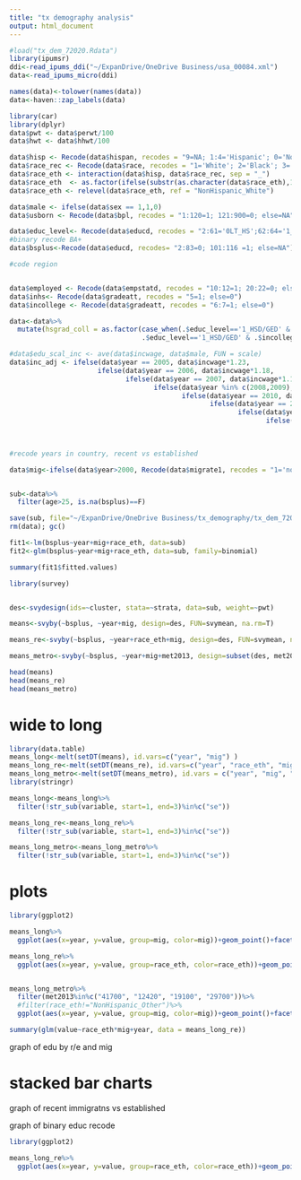 ```yaml
---
title: "tx demography analysis"
output: html_document
---
```


```r
#load("tx_dem_72020.Rdata")
library(ipumsr)
ddi<-read_ipums_ddi("~/ExpanDrive/OneDrive Business/usa_00084.xml")
data<-read_ipums_micro(ddi)

names(data)<-tolower(names(data))
data<-haven::zap_labels(data)

```

```r
library(car)
library(dplyr)
data$pwt <- data$perwt/100
data$hwt <- data$hhwt/100

data$hisp <- Recode(data$hispan, recodes = "9=NA; 1:4='Hispanic'; 0='NonHispanic'")
data$race_rec <- Recode(data$race, recodes = "1='White'; 2='Black'; 3='Other'; 4:6='Asian'; 7:9='Other'")
data$race_eth <- interaction(data$hisp, data$race_rec, sep = "_")
data$race_eth  <- as.factor(ifelse(substr(as.character(data$race_eth),1,8) == "Hispanic", "Hispanic", as.character(data$race_eth)))
data$race_eth <- relevel(data$race_eth, ref = "NonHispanic_White")

data$male <- ifelse(data$sex == 1,1,0)
data$usborn <- Recode(data$bpl, recodes = "1:120=1; 121:900=0; else=NA")

data$educ_level<- Recode(data$educd, recodes = "2:61='0LT_HS';62:64='1_HSD/GED';65:80='2_somecoll';90:100='2_somecoll'; 81:83='3_AssocDegree';101='4_bachelordegree'; 110:116='4_BAplus_GradDegree'; else=NA")
#binary recode BA+
data$bsplus<-Recode(data$educd, recodes= "2:83=0; 101:116 =1; else=NA")

#code region


data$employed <- Recode(data$empstatd, recodes = "10:12=1; 20:22=0; else=NA")
data$inhs<- Recode(data$gradeatt, recodes = "5=1; else=0")
data$incollege <- Recode(data$gradeatt, recodes = "6:7=1; else=0")

data<-data%>%
  mutate(hsgrad_coll = as.factor(case_when(.$educ_level=='1_HSD/GED' & .$incollege==0 ~ '0hsgrad_notincollege',
                                 .$educ_level=='1_HSD/GED' & .$incollege==1 ~ '1hsgrad_incollege')))

#data$edu_scal_inc <- ave(data$incwage, data$male, FUN = scale)
data$inc_adj <- ifelse(data$year == 2005, data$incwage*1.23,
                      ifelse(data$year == 2006, data$incwage*1.18,
                             ifelse(data$year == 2007, data$incwage*1.16,
                                    ifelse(data$year %in% c(2008,2009), data$incwage*1.1, 
                                           ifelse(data$year == 2010, data$incwage*1.1,
                                                  ifelse(data$year == 2011, data$incwage*1.07,
                                                         ifelse(data$year == 2012, data$incwage*1.05,
                                                                ifelse(data$year == 2013, data$incwage*1.03, 
                                                                       ifelse(data$year == 2014, data$incwage*1.01,
                                                                              ifelse(data$year == 2015, data$incwage*1.01, data$incwage))))))))))

#recode years in country, recent vs established 

data$mig<-ifelse(data$year>2000, Recode(data$migrate1, recodes = "1='not moved'; 2='move wn state'; 3='movedfromotherstate'; 4='movedothercountry'; else=NA"), Recode(data$migrate5, recodes = "1='not moved'; 2='move wn state'; 3='movedfromotherstate'; 4='movedothercountry'; else=NA"))


sub<-data%>%
  filter(age>25, is.na(bsplus)==F)

save(sub, file="~/ExpanDrive/OneDrive Business/tx_demography/tx_dem_72020_sub.Rdata")
rm(data); gc()
```

```r
fit1<-lm(bsplus~year+mig+race_eth, data=sub)
fit2<-glm(bsplus~year+mig+race_eth, data=sub, family=binomial)

summary(fit1$fitted.values)

```

```r
library(survey)


des<-svydesign(ids=~cluster, stata=~strata, data=sub, weight=~pwt)

means<-svyby(~bsplus, ~year+mig, design=des, FUN=svymean, na.rm=T)

means_re<-svyby(~bsplus, ~year+race_eth+mig, design=des, FUN=svymean, na.rm=T)

means_metro<-svyby(~bsplus, ~year+mig+met2013, design=subset(des, met2013!=0), FUN=svymean, na.rm=T)

head(means)
head(means_re)
head(means_metro)

```

# wide to long
```r
library(data.table)
means_long<-melt(setDT(means), id.vars=c("year", "mig") )
means_long_re<-melt(setDT(means_re), id.vars=c("year", "race_eth", "mig") )
means_long_metro<-melt(setDT(means_metro), id.vars = c("year", "mig", "met2013"))
library(stringr)

means_long<-means_long%>%
  filter(!str_sub(variable, start=1, end=3)%in%c("se"))

means_long_re<-means_long_re%>%
  filter(!str_sub(variable, start=1, end=3)%in%c("se"))

means_long_metro<-means_long_metro%>%
  filter(!str_sub(variable, start=1, end=3)%in%c("se"))

```

# plots
```r
library(ggplot2)

means_long%>%
  ggplot(aes(x=year, y=value, group=mig, color=mig))+geom_point()+facet_wrap(~variable, scales = "free_y")+geom_smooth(se=F)+ggtitle(label="Educational attainment by migration status, 2000 - 2017")

means_long_re%>%
  ggplot(aes(x=year, y=value, group=race_eth, color=race_eth))+geom_point()+facet_wrap(~mig)+geom_smooth(se=F)+ggtitle(label="Educational attainment by migration status and Race/Ethnicity, 2000 - 2017")


means_long_metro%>%
  filter(met2013%in%c("41700", "12420", "19100", "29700"))%>%
  #filter(race_eth!="NonHispanic_Other")%>%
  ggplot(aes(x=year, y=value, group=mig, color=mig))+geom_point()+facet_wrap(~met2013, scales = "free_y")+geom_smooth(se=F)+ggtitle(label="Educational attainment by migration status, 2000 - 2017")

summary(glm(value~race_eth*mig+year, data = means_long_re))
```
graph of edu by r/e and mig

# stacked bar charts
graph of recent immigratns vs established

graph of binary educ recode

```r
library(ggplot2)

means_long_re%>%
  ggplot(aes(x=year, y=value, group=race_eth, color=race_eth))+geom_point()+facet_wrap(~variable, scales = "free_y")+geom_smooth(se=F)
````